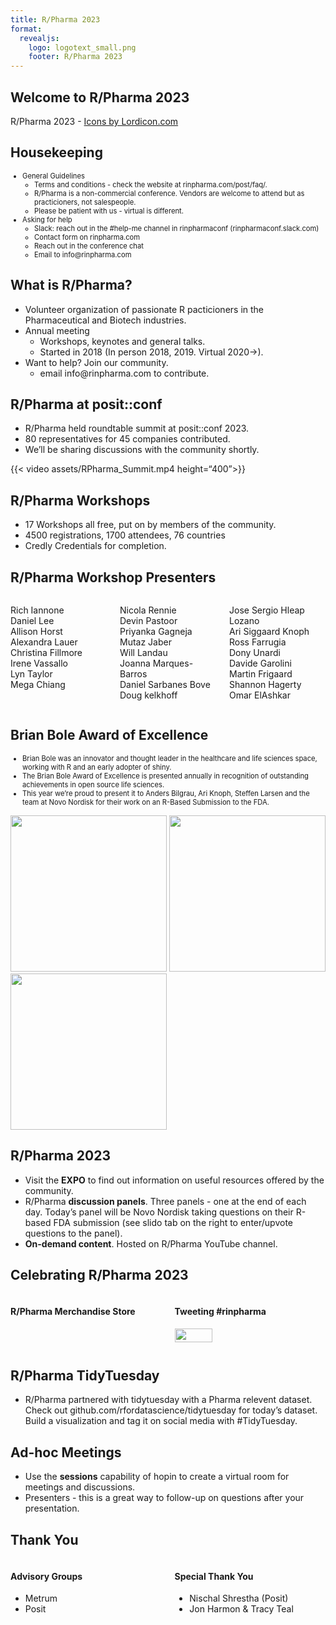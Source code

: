 ```yaml
---
title: R/Pharma 2023
format:
  revealjs:
    logo: logotext_small.png
    footer: R/Pharma 2023
---
```


## Welcome to R/Pharma 2023

<script src="https://cdn.lordicon.com/lordicon-1.1.0.js"></script>
<lord-icon
    src="https://cdn.lordicon.com/lupuorrc.json"
    trigger="loop"
    style="width:500px;height:500px">
</lord-icon>


::: footer
R/Pharma 2023  -  <a href="https://lordicon.com/">Icons by Lordicon.com</a>
:::

## Housekeeping

::: {style="font-size: 80%;"}
-  General Guidelines
    -  Terms and conditions - check the website at rinpharma.com/post/faq/.
    -  R/Pharma is a non-commercial conference.  Vendors are welcome to attend but as practicioners, not salespeople.
    -  Please be patient with us - virtual is different.
-  Asking for help
    - Slack: reach out in the #help-me channel in rinpharmaconf (rinpharmaconf.slack.com)
    -  Contact form on rinpharma.com
    -  Reach out in the conference chat
    -  Email to info@rinpharma.com
:::

## What is R/Pharma?

-  Volunteer organization of passionate R pacticioners in the Pharmaceutical and Biotech industries.
-  Annual meeting
    -  Workshops, keynotes and general talks.
    -  Started in 2018 (In person 2018, 2019.  Virtual 2020->).
-  Want to help?  Join our community.
    -  email info@rinpharma.com to contribute.

## R/Pharma at posit::conf

-  R/Pharma held roundtable summit at posit::conf 2023.
-  80 representatives for 45 companies contributed.
-  We'll be sharing discussions with the community shortly.

{{< video assets/RPharma_Summit.mp4 height="400">}}

## R/Pharma Workshops

-  17 Workshops all free, put on by members of the community.
-  4500 registrations, 1700 attendees, 76 countries
-  Credly Credentials for completion.

## R/Pharma Workshop Presenters

:::: {.columns}

::: {.column width="33%"}
Rich Iannone  
Daniel Lee  
Allison Horst  
Alexandra Lauer  
Christina Fillmore  
Irene Vassallo  
Lyn Taylor  
Mega Chiang
:::

::: {.column width="33%"}
Nicola Rennie  
Devin Pastoor  
Priyanka Gagneja  
Mutaz Jaber  
Will Landau  
Joanna Marques-Barros  
Daniel Sarbanes Bove  
Doug kelkhoff
:::

::: {.column width="33%"}
Jose Sergio Hleap Lozano  
Ari Siggaard Knoph  
Ross Farrugia  
Dony Unardi  
Davide Garolini  
Martin Frigaard  
Shannon Hagerty  
Omar ElAshkar
:::

::::

## Brian Bole Award of Excellence

::: {style="font-size: 80%;"}

-  Brian Bole was an innovator and thought leader in the healthcare and life sciences space, working with R and an early adopter of shiny.
-  The Brian Bole Award of Excellence is presented annually in recognition of outstanding achievements in open source life sciences.
-  This year we're proud to present it to Anders Bilgrau, Ari Knoph, Steffen Larsen and the team at Novo Nordisk for their work on an R-Based Submission to the FDA.

:::

![](assets/abiu_hex.png){width=250}
![](assets/aikp_hex.png){width=250}
![](assets/sffl_hex.png){width=250}


## R/Pharma 2023

-  Visit the **EXPO** to find out information on useful resources offered by the community.
-  R/Pharma **discussion panels**.  Three panels - one at the end of each day.  Today's panel will be Novo Nordisk taking questions on their R-based FDA submission (see slido tab on the right to enter/upvote questions to the panel).
-  **On-demand content**.  Hosted on R/Pharma YouTube channel.

## Celebrating R/Pharma 2023

:::: {.columns}

::: {.column width="50%"}
#### R/Pharma Merchandise Store
:::
::: {.column width="50%"}
#### Tweeting #rinpharma
![](assets/twitter-hashtag.png){width=50%}
:::

::::

## R/Pharma TidyTuesday

-  R/Pharma partnered with tidytuesday with a Pharma relevent dataset.  Check out github.com/rfordatascience/tidytuesday for today's dataset.  Build a visualization and tag it on social media with #TidyTuesday.

## Ad-hoc Meetings

-  Use the **sessions** capability of hopin to create a virtual room for meetings and discussions.
-  Presenters - this is a great way to follow-up on questions after your presentation.

## Thank You

:::: {.columns}

::: {.column width="50%"}
#### Advisory Groups
-  Metrum 
-  Posit
:::
::: {.column width="50%"}
#### Special Thank You
-  Nischal Shrestha (Posit)
-  Jon Harmon & Tracy Teal
:::

::::



